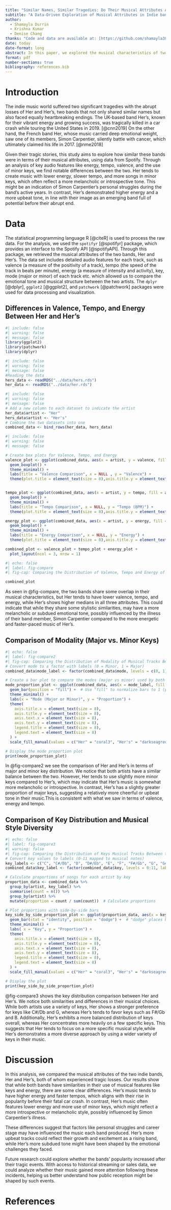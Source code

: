 ```yaml
---
title: "Similar Names, Similar Tragedies: Do Their Musical Attributes Align?"
subtitle: "A Data-Driven Exploration of Musical Attributes in Indie bands Her and Her's"
author: 
  - Shamayla Durrin 
  - Krishna Kumar
  - Denise Chang
thanks: "Code and data are available at: [https://github.com/shamayla38/ProjectAboutHer](https://github.com/shamayla38/ProjectAboutHer)."
date: today
date-format: long
abstract: In this paper, we explored the musical characteristics of two bands, Her and Her's, which share not only similar names but also equally tragic outcomes, by analyzing their musical attributes using Spotify data. We found that while both bands shared many similarities in their use of keys, energy levels, and other audio features, there were notable distinctions. Her showed a tendency toward more melancholic and introspective music, likely influenced by the illness of one of the band members, while Her's displayed more diversity and energy, consistent with the profile of an up-and-coming band before their tragic car crash. These differences offer insight into how external factors, such as health or career trajectory, may have influenced their musical output.
format: pdf
number-sections: true
bibliography: references.bib 
---
```


# Introduction

The indie music world suffered two significant tragedies with the abrupt losses of Her and Her's, two bands that not only shared similar names but also faced equally heartbreaking endings. The UK-based band Her's, known for their vibrant energy and growing success, was tragically killed in a car crash while touring the United States in 2019. [@cnn2019] On the other hand, the French band Her, whose music carried deep emotional weight, saw one of its members, Simon Carpentier, silently battle with cancer, which ultimately claimed his life in 2017. [@nme2018]

Given their tragic stories, this study aims to explore how similar these bands were in terms of their musical attributes, using data from Spotify. Through an analysis of key audio features like energy, tempo, valence, and the use of minor keys, we find notable differences between the two. Her tends to create music with lower energy, slower tempo, and more songs in minor keys, which often reflect a more melancholic or introspective tone. This might be an indication of Simon Carpentier's personal struggles during the band's active years. In contrast, Her's demonstrated higher energy and a more upbeat tone, in line with their image as an emerging band full of potential before their abrupt end.

# Data

The statistical programming language R [@citeR] is used to process the raw data. For the analysis, we used the `spotifyr` [@spotifyr] package, which provides an interface to the Spotify API [@spotifyAPI]. Through this package, we retrieved the musical attributes of the two bands, Her and Her's. The data set includes detailed audio features for each track, such as valence (a measure of the positivity of a track), tempo (the speed of the track in beats per minute), energy (a measure of intensity and activity), key, mode (major or minor) of each track etc. which allowed us to compare the emotional tone and musical structure between the two artists. The `dplyr` [@dplyr], `ggplot2` [@ggplot2], and `patchwork` [@patchwork] packages were used for data processing and visualization.

## Differences in Valence, Tempo, and Energy Between Her and Her's

```r
#| include: false
#| warning: false
#| message: false
library(ggplot2)
library(patchwork) 
library(dplyr)
```

```r
#| include: false
#| warning: false
#| message: false
#Reading the data 
hers_data <- readRDS("../data/hers.rds")
her_data <- readRDS("../data/her.rds")

```

```r
#| include: false
#| warning: false
#| message: false
# Add a new column to each dataset to indicate the artist
her_data$artist <- "Her"
hers_data$artist <- "Her's"
# Combine the two datasets into one
combined_data <- bind_rows(her_data, hers_data)

```

```r
#| include: false
#| warning: false
#| message: false

# Create box plots for Valence, Tempo, and Energy
valence_plot <- ggplot(combined_data, aes(x = artist, y = valence, fill = artist)) +
  geom_boxplot() +
  theme_minimal() +
  labs(title = "Valence Comparison", x = NULL , y = "Valence") +
  theme(plot.title = element_text(size = 8),axis.title.y = element_text(size = 8),legend.title = element_text(size = 8)) + scale_fill_manual(values = c("Her" = "coral3", "Her's" = "darkseagreen"))


tempo_plot <- ggplot(combined_data, aes(x = artist, y = tempo, fill = artist)) +
  geom_boxplot() +
  theme_minimal() +
  labs(title = "Tempo Comparison", x = NULL, y = "Tempo (BPM)") +
  theme(plot.title = element_text(size = 8),axis.title.y = element_text(size = 8),legend.title = element_text(size = 8)) + scale_fill_manual(values = c("Her" = "coral3", "Her's" = "darkseagreen"))

energy_plot <- ggplot(combined_data, aes(x = artist, y = energy, fill = artist)) +
  geom_boxplot() +
  theme_minimal() +
  labs(title = "Energy Comparison", x = NULL, y = "Energy") +
  theme(plot.title = element_text(size = 8),axis.title.y = element_text(size = 8),legend.title = element_text(size = 8)) + scale_fill_manual(values = c("Her" = "coral3", "Her's" = "darkseagreen"))

combined_plot <- valence_plot + tempo_plot + energy_plot + 
  plot_layout(ncol = 3, nrow = 1)
```

```r
#| echo: false
#| label: fig-compare
#| fig-cap: Comparing the Distribution of Valence, Tempo and Energy of Musical Tracks Between the Two Bands

combined_plot
```

As seen in @fig-compare, the two bands share some overlap in their musical characteristics, but Her tends to have lower valence, tempo, and energy, while Her's shows higher medians in all three attributes. This could indicate that while they share some stylistic similarities, may have a more melancholic or subdued emotional tone, possibly influenced by the illness of their band member, Simon Carpentier compared to the more energetic and faster-paced music of Her's.

## Comparison of Modality (Major vs. Minor Keys)

```r
#| echo: false
#| label: fig-compare2
#| fig-cap: Comparing the Distribution of Modality of Musical Tracks Between the Two Bands
# Convert mode to a factor with labels (0 = Minor, 1 = Major)
combined_data$mode_label <- factor(combined_data$mode, levels = c(0, 1), labels = c("Minor", "Major"))

# Create a bar plot to compare the modes (major vs minor) used by both artists, showing proportions
mode_proportion_plot <- ggplot(combined_data, aes(x = mode_label, fill = artist)) +
  geom_bar(position = "fill") +  # Use "fill" to normalize bars to 1 (proportion)
  theme_minimal() +
  labs(x = "Mode (Major or Minor)", y = "Proportion") +
  theme(
    axis.title.x = element_text(size = 8),
    axis.title.y = element_text(size = 8),
    axis.text.x = element_text(size = 8),
    axis.text.y = element_text(size = 8),
    legend.title = element_text(size = 8),
    legend.text = element_text(size = 8)
  ) +
  scale_fill_manual(values = c("Her" = "coral3", "Her's" = "darkseagreen"))  # Custom colors for the artists

# Display the mode proportion plot
print(mode_proportion_plot)


```

In @fig-compare2 we see the comparison of Her and Her's in terms of major and minor key distribution. We notice that both artists have a similar balance between the two. However, Her tends to use slightly more minor keys compared to Her's, which may indicate that Her's music is somewhat more melancholic or introspective. In contrast, Her's has a slightly greater proportion of major keys, suggesting a relatively more cheerful or upbeat tone in their music.This is consistent with what we saw in terms of valence, energy and tempo.

## Comparison of Key Distribution and Musical Style Diversity

```r
#| echo: false
#| label: fig-compare3
#| warning: false
#| fig-cap: Comparing the Distribution of Keys Musical Tracks Between the Two Bands
# Convert key values to labels (0-11 mapped to musical notes)
key_labels <- c("C", "C#/Db", "D", "D#/Eb", "E", "F", "F#/Gb", "G", "G#/Ab", "A", "A#/Bb", "B")
combined_data$key_label <- factor(combined_data$key, levels = 0:11, labels = key_labels)

# Calculate proportions of songs for each artist by key
proportion_data <- combined_data %>%
  group_by(artist, key_label) %>%
  summarise(count = n()) %>%
  group_by(artist) %>%
  mutate(proportion = count / sum(count))  # Calculate proportions

# Plot proportions with side-by-side bars
key_side_by_side_proportion_plot <- ggplot(proportion_data, aes(x = key_label, y = proportion, fill = artist)) +
  geom_bar(stat = "identity", position = "dodge") +  # "dodge" places bars side by side
  theme_minimal() +
  labs( x = "Key", y = "Proportion") +
  theme(
    axis.title.x = element_text(size = 8),
    axis.title.y = element_text(size = 8),
    axis.text.x = element_text(size = 8),
    axis.text.y = element_text(size = 8),
    legend.title = element_text(size = 8),
    legend.text = element_text(size = 8)
  ) +
  scale_fill_manual(values = c("Her" = "coral3", "Her's" = "darkseagreen"))  # Custom colors for artists

# Display the plot
print(key_side_by_side_proportion_plot)

```

@fig-compare3 shows the key distribution comparison between Her and Her's. We notice both similarities and differences in their musical choices. While both artists use a variety of keys, Her shows a stronger preference for keys like C#/Db and G, whereas Her's tends to favor keys such as F#/Gb and B. Additionally, Her's exhibits a more balanced distribution of keys overall, whereas Her concentrates more heavily on a few specific keys. This suggests that Her tends to focus on a more specific musical style,while Her's demonstrates a more diverse approach by using a wider variety of keys in their music.

# Discussion

In this analysis, we compared the musical attributes of the two indie bands, Her and Her's, both of whom experienced tragic losses. Our results show that while both bands have similarities in their use of musical features like keys and energy, there are some clear differences. Her's music tends to have higher energy and faster tempos, which aligns with their rise in popularity before their fatal car crash. In contrast, Her's music often features lower energy and more use of minor keys, which might reflect a more introspective or melancholic style, possibly influenced by Simon Carpentier's illness.

These differences suggest that factors like personal struggles and career stage may have influenced the music each band produced. Her's more upbeat tracks could reflect their growth and excitement as a rising band, while Her's more subdued tone might have been shaped by the emotional challenges they faced.

Future research could explore whether the bands' popularity increased after their tragic events. With access to historical streaming or sales data, we could analyze whether their music gained more attention following these incidents, helping us better understand how public reception might be shaped by such events.

# References
